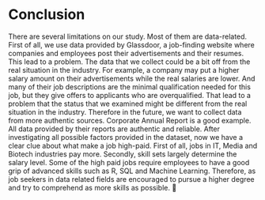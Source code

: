 # Conclusion

There are several limitations on our study. Most of them are data-related. First of all, we use data provided by Glassdoor, a job-finding website where companies and employees post their advertisements and their resumes. This lead to a problem. The data that we collect could be a bit off from the real situation in the industry. For example, a company may put a higher salary amount on their advertisements while the real salaries are lower. And many of their job descriptions are the minimal qualification needed for this job, but they give offers to applicants who are overqualified. That lead to a problem that the status that we examined might be different from the real situation in the industry. Therefore in the future, we want to collect data from more authentic sources. Corporate Annual Report is a good example. All data provided by their reports are authentic and reliable. 
After investigating all possible factors provided in the dataset, now we have a clear clue about what make a job high-paid. First of all, jobs in IT, Media and Biotech industries pay more. Secondly, skill sets largely determine the salary level. Some of the high paid jobs require employees to have a good grip of advanced skills such as R, SQL and Machine Learning. Therefore, as job seekers in data related fields are encouraged to pursue a higher degree and try to comprehend as more skills as possible. 